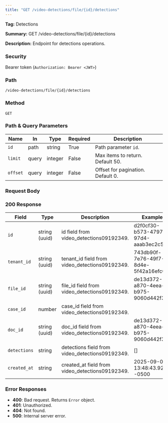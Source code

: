```yaml
---
title: "GET /video-detections/file/{id}/detections"
---
```


**Tag:** Detections

**Summary:** GET /video-detections/file/{id}/detections

**Description:** Endpoint for detections operations.

### Security
Bearer token (`Authorization: Bearer <JWT>`)

### Path
`/video-detections/file/{id}/detections`

### Method
`GET`

### Path & Query Parameters
| Name | In | Type | Required | Description |
|------|----|------|----------|-------------|
| `id` | path | string | True | Path parameter `id`. |
| `limit` | query | integer | False | Max items to return. Default 50. |
| `offset` | query | integer | False | Offset for pagination. Default 0. |

### Request Body


### 200 Response
| Field | Type | Description | Example |
|------|------|-------------|---------|
| `id` | string (uuid) | id field from video_detections09192349. | d2f0cf30-b573-4797-97d4-aaab3ec2c5f1 |
| `tenant_id` | string (uuid) | tenant_id field from video_detections09192349. | 743db90f-7e76-49f7-8d4e-5f42a16efc06 |
| `file_id` | string (uuid) | file_id field from video_detections09192349. | de13d372-a870-4eea-b975-9060d442f38c |
| `case_id` | number | case_id field from video_detections09192349. |  |
| `doc_id` | string (uuid) | doc_id field from video_detections09192349. | de13d372-a870-4eea-b975-9060d442f38c |
| `detections` | string | detections field from video_detections09192349. | [] |
| `created_at` | string | created_at field from video_detections09192349. | 2025-09-07 13:48:43.927 -0500 |

### Error Responses
- **400**: Bad request. Returns `Error` object.
- **401**: Unauthorized.
- **404**: Not found.
- **500**: Internal server error.


